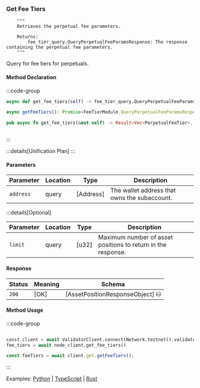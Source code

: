 ### Get Fee Tiers

        """
        Retrieves the perpetual fee parameters.

        Returns:
            fee_tier_query.QueryPerpetualFeeParamsResponse: The response containing the perpetual fee parameters.
        """

Query for fee tiers for perpetuals.

#### Method Declaration

:::code-group

```python [Python]
async def get_fee_tiers(self) -> fee_tier_query.QueryPerpetualFeeParamsResponse
```

```typescript [TypeScript]
async getFeeTiers(): Promise<FeeTierModule.QueryPerpetualFeeParamsResponse>
```

```rust [Rust]
pub async fn get_fee_tiers(&mut self) -> Result<Vec<PerpetualFeeTier>, Error>
```

```url [API]
```

:::

:::details[Unification Plan]
:::

#### Parameters

| Parameter           | Location | Type               | Description                                                           |
| ------------------- | -------- | ------------------ | --------------------------------------------------------------------- |
| `address`           | query    | [Address]          | The wallet address that owns the subaccount.                          |

:::details[Optional]

| Parameter                     | Location | Type                      | Description                                                  |
| ----------------------------- | -------- | ------------------------- | ------------------------------------------------------------ |
| `limit`                       | query    | [u32]                     | Maximum number of asset positions to return in the response. |

#### Response

| Status | Meaning     | Schema                          |
| ------ | ----------- | ------------------------------- |
| `200`  | [OK]        | [AssetPositionResponseObject] ⛁ |

#### Method Usage

:::code-group

```rust [Rust]
```

```python [Python]
const client = await ValidatorClient.connect(Network.testnet().validatorConfig);
fee_tiers = await node_client.get_fee_tiers()
```

```typescript [TypeScript]
const feeTiers = await client.get.getFeeTiers();
```

:::

Examples: [Python] | [TypeScript] | [Rust]

[Python]: https://github.com/dydxprotocol/v4-clients/blob/3e8c7e1b960291b7ef273962d374d9934a5c4d33/v4-client-py-v2/examples/validator_get_example.py#L168
[TypeScript]: https://github.com/dydxprotocol/v4-clients/blob/3e8c7e1b960291b7ef273962d374d9934a5c4d33/v4-client-js/examples/validator_get_example.ts#L65
[Rust]: https://github.com/dydxprotocol/v4-clients/blob/3e8c7e1b960291b7ef273962d374d9934a5c4d33/v4-client-rs/client/examples/validator_get.rs#L110
